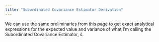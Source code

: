 ```yaml
---
title: "Subordinated Covariance Estimator Derivation"
---
```


We can use the same preliminaries from [this page](corr_variance_derivation.qmd) to get exact analytical expressions for the expected value and variance of what I'm calling the Subordinated Covariance Estimator, $\hat s$.

